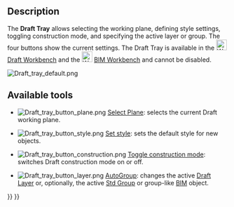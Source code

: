 <languages/>

{{Docnav
|[[Draft_ShowSnapBar|ShowSnapBar]]
|[[Draft_annotation_scale_widget|Annotation scale widget]]
|[[Draft_Workbench|Draft]]
|IconL=Draft_ShowSnapBar.svg
|IconR=
|IconC=Workbench_Draft.svg
}}

{{TOCright}}

==Description==

The '''Draft Tray''' allows selecting the working plane, defining style settings, toggling construction mode, and specifying the active layer or group. The four buttons show the current settings. The Draft Tray is available in the [[Image:Workbench_Draft.svg|24px]] [[Draft_Workbench|Draft Workbench]] and the [[Image:Workbench_BIM.svg|24px]] [[BIM_Workbench|BIM Workbench]] and cannot be disabled.

[[Image:Draft_tray_default.png]]
{{Caption|The Draft Tray}}

==Available tools==

* [[Image:Draft_tray_button_plane.png]] [[Draft_SelectPlane|Select Plane]]: selects the current Draft working plane.

* [[Image:Draft_tray_button_style.png]] [[Draft_SetStyle|Set style]]: sets the default style for new objects.

* [[Image:Draft_tray_button_construction.png]] [[Draft_ToggleConstructionMode|Toggle construction mode]]: switches Draft construction mode on or off.

* [[Image:Draft_tray_button_layer.png]] [[Draft_AutoGroup|AutoGroup]]: changes the active [[Draft_Layer|Draft Layer]] or, optionally, the active [[Std_Group|Std Group]] or group-like [[BIM_Workbench|BIM]] object.


{{Docnav
|[[Draft_ShowSnapBar|ShowSnapBar]]
|[[Draft_annotation_scale_widget|Annotation scale widget]]
|[[Draft_Workbench|Draft]]
|IconL=Draft_ShowSnapBar.svg
|IconR=
|IconC=Workbench_Draft.svg
}}

{{Draft Tools navi{{#translation:}}}}
{{Userdocnavi{{#translation:}}}}